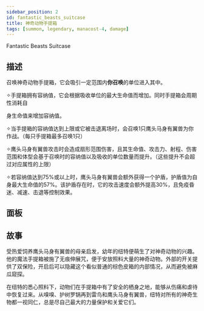 ```yaml
---
sidebar_position: 2
id: fantastic_beasts_suitcase
title: 神奇动物手提箱
tags: [summon, legendary, manacost-4, damage]
---
```


Fantastic Beasts Suitcase

<!--truncate-->



<CardBasics cardKey={id}/>


## 描述

召唤神奇动物手提箱，它会吸引一定范围内**你召唤**的单位进入其中。

✧手提箱拥有容纳值，它会根据吸收单位的最大生命值而增加。同时手提箱会周期性消耗自

身生命值来增加容纳值。

✧当手提箱的容纳值达到上限或它被击退离场时，会召唤1只鹰头马身有翼兽为你作战。（每只手提箱最多召唤1只）

✧鹰头马身有翼兽攻击时会造成扇形范围伤害，且其生命值、攻击力、射程、伤害范围和体型会基于召唤时的容纳值以及吸收的单位数量而提升。（这些提升不会超过对应属性的上限）

✧若容纳值达到75%或以上时，鹰头马身有翼兽会额外获得一个护盾，护盾值为自身最大生命值的57%。该护盾存在时，它的攻击速度会额外提高30%，且免疫昏迷、减速、击退等控制效果。

## 面板


<LevelComponent/>


<CardDynamicTable cardKey={id}/>


<CardComplexTable cardKey={id}/>





## 故事

受热爱饲养鹰头马身有翼兽的母亲启发，幼年的纽特便萌生了对神奇动物的兴趣。他的魔法手提箱被施了无痕伸展咒，便于安放照料大量的神奇动物。外部的开关提供了双保险，开启后可以隐藏这个看似普通的棕色皮箱的内部情况，从而避免被麻瓜窥探。

在纽特的悉心照料下，动物们在手提箱中有了安全的栖身之地，能够从伤痛和虐待中恢复过来。从嗅嗅、护树罗锅再到雷鸟和鹰头马身有翼兽，纽特对所有的神奇生物都一视同仁，总是尽自己最大的力量保护和关爱它们。



